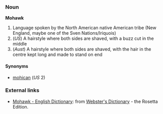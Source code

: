 ===Noun===
'''Mohawk'''

# Language spoken by the North American native American tribe (New England, maybe one of the Sven Nations/Iriquois)
# (''US'') A hairstyle where both sides are shaved, with a buzz cut in the middle
# (''Aust'') A hairstyle where both sides are shaved, with the hair in the centre kept long and made to stand on end

====Synonyms====
*[[mohican]] (''US'' 2)

=== External links ===
*[http://www.websters-online-dictionary.org/definition/Mohawk-english/ Mohawk - English Dictionary]: from [http://www.websters-online-dictionary.org/ Webster's Dictionary] - the Rosetta Edition.